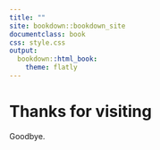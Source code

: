 ```yaml
---
title: ""
site: bookdown::bookdown_site
documentclass: book
css: style.css
output:
  bookdown::html_book:
    theme: flatly
---
```


# Thanks for visiting

Goodbye.